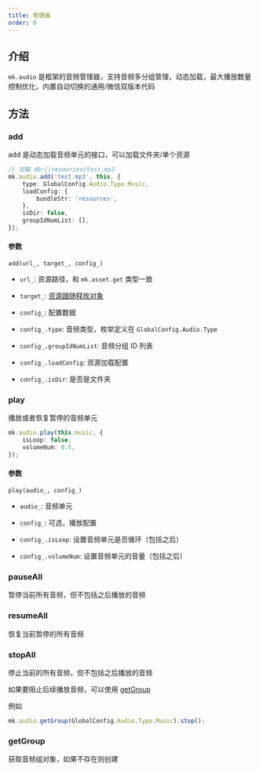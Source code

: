 ```yaml
---
title: 管理器
order: 0
---
```


## 介绍

`mk.audio` 是框架的音频管理器，支持音频多分组管理，动态加载，最大播放数量控制优化，内置自动切换的通用/微信双版本代码

## 方法

### add

add 是动态加载音频单元的接口，可以加载文件夹/单个资源

```ts
// 加载 db://resources/test.mp3
mk.audio.add('test.mp3', this, {
    type: GlobalConfig.Audio.Type.Music,
    loadConfig: {
        bundleStr: 'resources',
    },
    isDir: false,
    groupIdNumList: [],
});
```

#### 参数

`add(url_, target_, config_)`

-   `url_`: 资源路径，和 `mk.asset.get` 类型一致

-   `target_`: [资源跟随释放对象](/docs/module/asset/asset#概念/资源跟随释放对象)
-   `config_`: 配置数据
-   `config_.type`: 音频类型，枚举定义在 `GlobalConfig.Audio.Type`
-   `config_.groupIdNumList`: 音频分组 ID 列表
-   `config_.loadConfig`: 资源加载配置
-   `config_.isDir`: 是否是文件夹

### play

播放或者恢复暂停的音频单元

```ts
mk.audio.play(this.music, {
    isLoop: false,
    volumeNum: 0.5,
});
```

#### 参数

`play(audio_, config_)`

-   `audio_`: 音频单元

-   `config_`: 可选，播放配置
-   `config_.isLoop`: 设置音频单元是否循环（包括之后）
-   `config_.volumeNum`: 设置音频单元的音量（包括之后）

### pauseAll

暂停当前所有音频，但不包括之后播放的音频

### resumeAll

恢复当前暂停的所有音频

### stopAll

停止当前的所有音频，但不包括之后播放的音频

如果要阻止后续播放音频，可以使用 [getGroup](#方法/getGroup)

例如

```ts
mk.audio.getGroup(GlobalConfig.Audio.Type.Music).stop();
```

### getGroup

获取音频组对象，如果不存在则创建
